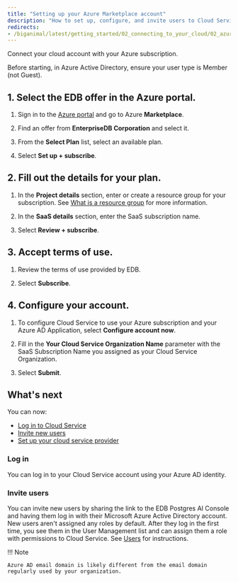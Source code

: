 ```yaml
---
title: "Setting up your Azure Marketplace account"
description: "How to set up, configure, and invite users to Cloud Service after purchasing from Azure Marketplace"
redirects:
- /biganimal/latest/getting_started/02_connecting_to_your_cloud/02_azure_market_setup/
---
```


Connect your cloud account with your Azure subscription.

Before starting, in Azure Active Directory, ensure your user type is Member (not Guest).

## 1. Select the EDB offer in the Azure portal.

1.  Sign in to the [Azure portal](https://portal.azure.com/) and go to Azure **Marketplace**.

2.  Find an offer from **EnterpriseDB Corporation** and select it.

3.  From the **Select Plan** list, select an available plan.

4.  Select **Set up + subscribe**.

## 2. Fill out the details for your plan.

1.  In the **Project details** section, enter or create a resource group for your subscription. See [What is a resource group](https://docs.microsoft.com/en-us/azure/azure-resource-manager/management/manage-resource-groups-portal#what-is-a-resource-group) for more information.

2.  In the **SaaS details** section, enter the SaaS subscription name.

3.  Select **Review + subscribe**.

## 3. Accept terms of use.

1.  Review the terms of use provided by EDB.

2.  Select **Subscribe**.

## 4. Configure your account.

1.  To configure Cloud Service to use your Azure subscription and your Azure AD Application, select **Configure account now**.

2.  Fill in the **Your Cloud Service Organization Name** parameter with the SaaS Subscription Name you assigned as your Cloud Service Organization.

3.  Select **Submit**.

## What's next

You can now:

-   [Log in to Cloud Service](#log-in)
-   [Invite new users](#invite-users)
-   [Set up your cloud service provider](connecting_to_your_cloud/)

### Log in

You can log in to your Cloud Service account using your Azure AD identity.

### Invite users

You can invite new users by sharing the link to the EDB Postgres AI Console and having them log in with their Microsoft Azure Active Directory account. New users aren't assigned any roles by default. After they log in the first time, you see them in the User Management list and can assign them a role with permissions to Cloud Service. See [Users](/edb-postgres-ai/console/using/organizations/users/) for instructions.

!!! Note

    Azure AD email domain is likely different from the email domain regularly used by your organization.
